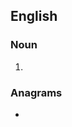 ==English==

===Noun===
{{head|en|noun form}}

# {{plural of|ecotour|lang=en}}

===Anagrams===
* {{anagrams|en|a=ceoorstu|outscore|toe scour}}